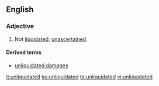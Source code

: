 ==English==

===Adjective===
{{en-adj}}
# {{label|en|legal}} Not [[liquidated]]; [[unascertained]].

====Derived terms====
* [[unliquidated damages]]

[[it:unliquidated]]
[[ku:unliquidated]]
[[te:unliquidated]]
[[vi:unliquidated]]